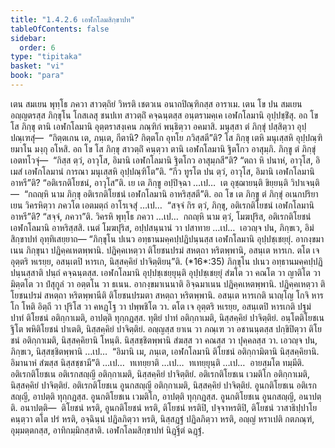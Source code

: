 ```yaml
---
title: "1.4.2.6 เอฬกโลมสิกฺขาปท"
tableOfContents: false
sidebar:
  order: 6
type: "tipitaka"
basket: "vi"
book: "para"
---
```



<DynamicBreadcrumb />

<Division number="571" book="para" e="ch" v="1" p="340">

<Paragraph number="2176" book="para">
เตน สมเยน พุทฺโธ ภควา สาวตฺถิยํ วิหรติ เชตวเน อนาถปิณฺฑิกสฺส อาราเม. เตน โข ปน สมเยน อญฺญตรสฺส ภิกฺขุโน โกสเลสุ ชนปเท สาวตฺถิํ คจฺฉนฺตสฺส อนฺตรามคฺเค เอฬกโลมานิ อุปฺปชฺชิํสุ. อถ โข โส ภิกฺขุ ตานิ เอฬกโลมานิ อุตฺตราสงฺเคน ภณฺฑิกํ พนฺธิตฺวา อคมาสิ. มนุสฺสา ตํ ภิกฺขุํ ปสฺสิตฺวา อุปฺปณฺเฑสุํ—  “กิตฺตเกน เต, ภนฺเต, กีตานิ? กิตฺตโก อุทโย ภวิสฺสตี”ติ? โส ภิกฺขุ เตหิ มนุเสฺสหิ อุปฺปณฺฑิยมาโน มงฺกุ อโหสิ. อถ โข โส ภิกฺขุ สาวตฺถิํ คนฺตฺวา ตานิ เอฬกโลมานิ ฐิตโกว อาสุมฺภิ. ภิกฺขู ตํ ภิกฺขุํ เอตทโวจุํ—  “กิสฺส ตฺวํ, อาวุโส, อิมานิ เอฬกโลมานิ ฐิตโกว อาสุมฺภสี”ติ? “ตถา หิ ปนาหํ, อาวุโส, อิเมสํ เอฬกโลมานํ การณา มนุเสฺสหิ อุปฺปณฺฑิโต”ติ. “กีว ทูรโต ปน ตฺวํ, อาวุโส, อิมานิ เอฬกโลมานิ อาหรี”ติ? “อติเรกติโยชนํ, อาวุโส”ติ. เย เต ภิกฺขู อปฺปิจฺฉา …เป…  เต อุชฺฌายนฺติ ขิยฺยนฺติ วิปาเจนฺติ—  “กถญฺหิ นาม ภิกฺขุ อติเรกติโยชนํ เอฬกโลมานิ อาหริสฺสตี”ติ.
</Paragraph>

<Paragraph number="2177" book="para">
อถ โข เต ภิกฺขู ตํ ภิกฺขุํ อเนกปริยาเยน วิครหิตฺวา ภควโต เอตมตฺถํ อาโรเจสุํ …เป…  “สจฺจํ กิร ตฺวํ, ภิกฺขุ, อติเรกติโยชนํ เอฬกโลมานิ อาหรี”ติ? “สจฺจํ, ภควา”ติ. วิครหิ พุทฺโธ ภควา …เป…  กถญฺหิ นาม ตฺวํ, โมฆปุริส, อติเรกติโยชนํ เอฬกโลมานิ อาหริสฺสสิ. เนตํ โมฆปุริส, อปฺปสนฺนานํ วา ปสาทาย …เป…  เอวญฺจ ปน, ภิกฺขเว, อิมํ สิกฺขาปทํ อุทฺทิเสยฺยาถ—
</Paragraph>

</Division>
<Division number="572" book="para" e="ch" v="1" p="340">

<Paragraph number="2178" book="para">
<Emphasis>“ภิกฺขุโน ปเนว อทฺธานมคฺคปฺปฏิปนฺนสฺส เอฬกโลมานิ อุปฺปชฺเชยฺยุํ. อากงฺขมาเนน ภิกฺขุนา ปฏิคฺคเหตพฺพานิ. ปฏิคฺคเหตฺวา ติโยชนปรมํ สหตฺถา หริตพฺพานิ, อสนฺเต หารเก. ตโต เจ อุตฺตริ หเรยฺย, อสนฺเตปิ หารเก, นิสฺสคฺคิยํ ปาจิตฺติยนฺ”</Emphasis>ติ. (*16*:<Emphasis>35</Emphasis>)
</Paragraph>

</Division>
<Division number="573" book="para" e="ch" v="1" p="340">

<Paragraph number="2179" book="para">
<Emphasis>ภิกฺขุโน ปเนว อทฺธานมคฺคปฺปฏิปนฺนสฺสา</Emphasis>ติ ปนฺถํ คจฺฉนฺตสฺส.
</Paragraph>

<Paragraph number="2180" book="para">
<Emphasis>เอฬกโลมานิ อุปฺปชฺเชยฺยุนฺ</Emphasis>ติ อุปฺปชฺเชยฺยุํ สํฆโต วา คณโต วา ญาติโต วา มิตฺตโต วา ปํสุกูลํ วา อตฺตโน วา ธเนน.
</Paragraph>

<Paragraph number="2181" book="para">
<Emphasis>อากงฺขมาเนนา</Emphasis>ติ อิจฺฉมาเนน ปฏิคฺคเหตพฺพานิ.
</Paragraph>

<Paragraph number="2182" book="para">
<Emphasis>ปฏิคฺคเหตฺวา ติโยชนปรมํ สหตฺถา หริตพฺพานี</Emphasis>ติ ติโยชนปรมตา สหตฺถา หริตพฺพานิ.
</Paragraph>

<Paragraph number="2183" book="para">
<Emphasis>อสนฺเต หารเก</Emphasis>ติ นาญฺโญ โกจิ หารโก โหติ อิตฺถี วา ปุริโส วา คหฏฺโฐ วา ปพฺพชิโต วา.
</Paragraph>

<Paragraph number="2184" book="para">
<Emphasis>ตโต เจ อุตฺตริ หเรยฺย, อสนฺเตปิ หารเก</Emphasis>ติ ปฐมํ ปาทํ ติโยชนํ อติกฺกาเมติ, อาปตฺติ ทุกฺกฏสฺส. ทุติยํ ปาทํ อติกฺกาเมติ, นิสฺสคฺคิยํ ปาจิตฺติยํ. อนฺโตติโยชเน ฐิโต พหิติโยชนํ ปาเตติ, นิสฺสคฺคิยํ ปาจิตฺติยํ. อญฺญสฺส ยาเน วา ภณฺเฑ วา อชานนฺตสฺส ปกฺขิปิตฺวา ติโยชนํ อติกฺกาเมติ, นิสฺสคฺคิยานิ โหนฺติ. นิสฺสชฺชิตพฺพานิ สํฆสฺส วา คณสฺส วา ปุคฺคลสฺส วา. เอวญฺจ ปน, ภิกฺขเว, นิสฺสชฺชิตพฺพานิ …เป…  “อิมานิ เม, ภนฺเต, เอฬกโลมานิ ติโยชนํ อติกฺกามิตานิ นิสฺสคฺคิยานิ. อิมานาหํ สํฆสฺส นิสฺสชฺชามี”ติ …เป…  ทเทยฺยาติ …เป…  ทเทยฺยุนฺติ …เป…  อายสฺมโต ทมฺมีติ.
</Paragraph>

</Division>
<Division number="574" book="para" e="ch" v="1" p="341">

<Paragraph number="2185" book="para">
อติเรกติโยชเน อติเรกสญฺญี อติกฺกาเมติ, นิสฺสคฺคิยํ ปาจิตฺติยํ. อติเรกติโยชเน เวมติโก อติกฺกาเมติ, นิสฺสคฺคิยํ ปาจิตฺติยํ. อติเรกติโยชเน อูนกสญฺญี อติกฺกาเมติ, นิสฺสคฺคิยํ ปาจิตฺติยํ.
</Paragraph>

<Paragraph number="2186" book="para">
อูนกติโยชเน อติเรกสญฺญี, อาปตฺติ ทุกฺกฏสฺส. อูนกติโยชเน เวมติโก, อาปตฺติ ทุกฺกฏสฺส. อูนกติโยชเน อูนกสญฺญี, อนาปตฺติ.
</Paragraph>

</Division>
<Division number="575" book="para" e="ch" v="1" p="341">

<Paragraph number="2187" book="para">
อนาปตฺติ—  ติโยชนํ หรติ, อูนกติโยชนํ หรติ, ติโยชนํ หรติปิ, ปจฺจาหรติปิ, ติโยชนํ วาสาธิปฺปาโย คนฺตฺวา ตโต ปรํ หรติ, อจฺฉินฺนํ ปฏิลภิตฺวา หรติ, นิสฺสฏฺฐํ ปฏิลภิตฺวา หรติ, อญฺญํ หราเปติ กตภณฺฑํ, อุมฺมตฺตกสฺส, อาทิกมฺมิกสฺสาติ.

</Paragraph>
</Division>

<Paragraph number="2188" type="center" book="para">
เอฬกโลมสิกฺขาปทํ นิฏฺฐิตํ ฉฏฺฐํ.
</Paragraph>